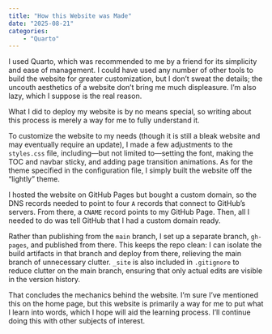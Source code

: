 ```yaml
---
title: "How this Website was Made"
date: "2025-08-21" 
categories: 
    - "Quarto"
---
```


I used Quarto, which was recommended to me by a friend for its simplicity and ease of management. I could have used any number of other tools to build the website for greater customization, but I don’t sweat the details; the uncouth aesthetics of a website don’t bring me much displeasure. I’m also lazy, which I suppose is the real reason.

What I did to deploy my website is by no means special, so writing about this process is merely a way for me to fully understand it.

To customize the website to my needs (though it is still a bleak website and may eventually require an update), I made a few adjustments to the `styles.css` file, including—but not limited to—setting the font, making the TOC and navbar sticky, and adding page transition animations. As for the theme specified in the configuration file, I simply built the website off the “lightly” theme.

I hosted the website on GitHub Pages but bought a custom domain, so the DNS records needed to point to four `A` records that connect to GitHub’s servers. From there, a `CNAME` record points to my GitHub Page. Then, all I needed to do was tell GitHub that I had a custom domain ready.

Rather than publishing from the `main` branch, I set up a separate branch, `gh-pages`, and published from there. This keeps the repo clean: I can isolate the build artifacts in that branch and deploy from there, relieving the main branch of unnecessary clutter. `_site` is also included in `.gitignore` to reduce clutter on the main branch, ensuring that only actual edits are visible in the version history.

That concludes the mechanics behind the website. I’m sure I’ve mentioned this on the home page, but this website is primarily a way for me to put what I learn into words, which I hope will aid the learning process. I’ll continue doing this with other subjects of interest.